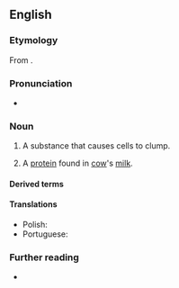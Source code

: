 ==English==

===Etymology===
From {{suffix|en|agglutinate|in}}.

===Pronunciation===
* {{IPA|en|/əˈɡluːtɪnɪn/|[əˈɡluːʔn̩ɪn]}}

===Noun===
{{en-noun|~}}

# A substance that causes cells to clump.
# {{lb|en|specifically}} A [[protein]] found in [[cow]]'s [[milk]].

====Derived terms====
{{der2|en
|agglutinination
|haemagglutinin
|hemagglutinin
|leucoagglutinin
|zooagglutinin
|erythroagglutinin
|bacterioagglutinin
|isoagglutinin
|leukoagglutinin
|antiagglutinin
|autoagglutinin
|cold agglutinin disease}}

====Translations====
{{trans-top|substance that causes cells to clump}}
* Polish: {{t+|pl|aglutynina|f}}
* Portuguese: {{t|pt|aglutinina|f}}
{{trans-mid}}
{{trans-bottom}}

===Further reading===
* {{pedia}}